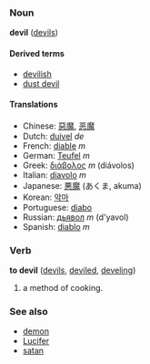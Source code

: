 ===Noun===
'''devil''' ([[devils]])

====Derived terms====
*[[devilish]]
*[[dust devil]]

====Translations====
*Chinese: [[惡魔]], [[恶魔]]
*Dutch: [[duivel]] ''de''
*French: [[diable]] ''m''
*German: [[Teufel]] ''m''
*Greek: [[διάβολος]] ''m'' (di&aacute;volos)
*Italian: [[diavolo]] ''m''
*Japanese: [[悪魔]] (あくま, akuma)
*Korean: [[악마]]
*Portuguese: [[diabo]]
*Russian: [[дьявол]] ''m'' (d'yavol)
*Spanish: [[diablo]] ''m''

===Verb===
'''to devil''' ([[devils]], [[deviled]], [[develing]])

# a method of cooking.

===See also===
*[[demon]]
*[[Lucifer]]
*[[satan]]<!-- capitalisation? -->